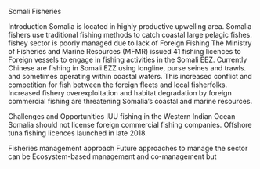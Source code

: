 Somali Fisheries

Introduction
Somalia is located in highly productive upwelling area. Somalia fishers use traditional fishing methods to catch coastal large pelagic fishes. fishey sector is poorly managed due to lack of 
Foreign Fishing
The Ministry of Fisheries and Marine Resources (MFMR) issued 41 fishing licences to Foreign vessels to engage in fishing activities in the Somali EEZ. 
Currently Chinese are fishing in Somali EZZ using longline, purse seines and trawls. and sometimes operating within coastal waters. This increased conflict and competition for fish between the foreign fleets and local fisherfolks. Increased fishery overexploitation and habitat degradation by foreign commercial fishing are threatening Somalia's coastal and marine resources.

Challenges and Opportunities
IUU fishing in the Western Indian Ocean
Somalia should not license foreign commercial fishing companies. Offshore tuna fishing licences launched in late 2018.

Fisheries management approach
Future approaches to manage the sector can be Ecosystem-based management and co-management but 

